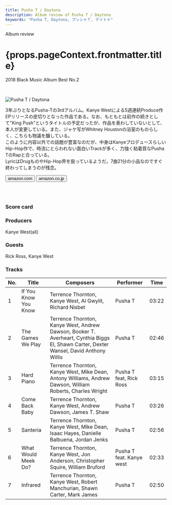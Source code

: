 ```yaml
---
title: Pusha T / Daytona
description: Album review of Pusha T / Daytona
keywords: "Pusha T, Daytona, プッシャＴ, デイトナ"
---
```





<p className="largeP">Album review</p>
<h1 className="h1--no--margin">{props.pageContext.frontmatter.title}</h1>
<p className="largeP">
  <Link to="/best50/2018/">2018 Black Music Album Best No.2</Link>
</p>

<br/>
<Row  className="image-card-group">
	<Column colMd={3} colLg={4} noGutterMdLeft="">
       <ImageCard>

![Pusha T / Daytona](../../images/cd/pushat3L.jpg)

</ImageCard>
	</Column>
	<Column colMd={4} colLg={8} noGutterMdLeft="">
	  <p>
	    3年ぶりとなるPusha-Tの3rdアルバム。Kanye Westによる5週連続Produce作EPリリースの皮切りとなった作品である。なお、もともとは前作の続きとして"King Push"というタイトルの予定だったが、作品を表わしていないとして、本人が変更している。また、ジャケ写がWhitney Houstonの浴室のものらしく、こちらも物議を醸している。
      <br/>このように内容以外での話題が豊富なのだが、中身はKanyeプロデュースらしいHip-Hop作で、時流にとらわれない面白いTrackが多く、力強く粘着質なPusha TのRapと合っている。
      <br/>LyricはDrugものやHip-Hop界を扱っているようだ。7曲21分の小品なのですぐ終わってしまうのが残念。
    </p>
    <div>
	    <Button className="button-right-mergin"  href="https://amzn.to/2UYkoVN" renderIcon={ArrowUpRight} size='sm' kind='primary'>
        amazon.com
      </Button>
      <Button className="button-right-mergin"  href="https://amzn.to/2YCBlps" renderIcon={ArrowUpRight} size='sm' kind='secondary'>
        amazon.co.jp
      </Button>
	  </div>
	  <a style="display:inline-block;overflow:hidden;background:url(https://linkmaker.itunes.apple.com/ja-jp/lockup.svg?releaseDate=2018-05-25&kind=album&bubble=apple_music&style=mono-black) no-repeat;width:180px;height:45px;" href="https://geo.music.apple.com/jp/album/daytona/1388853738?mt=1&app=music&ls=1"></a>
    </Column>
</Row>
<Row >
  <Column colMd={4} colLg={4} noGutterMdLeft="">
    <div>
      <h3>Score card</h3>
	    <SliderJS1 value="1" />
      <SliderJS2 value="1" />
	    <SliderJS3 value="2" />
      <SliderJS4 value="8" />
    </div>
  </Column>
  <Column colMd={8} colLg={8} noGutterMdLeft="">
    <div>
      <h3>Producers</h3>
      <p>
        Kanye West(all)
      </p>
      <h3>Guests</h3>
      <p>
        Rick Ross, Kanye West
      </p>
    </div>
  </Column>
</Row>

<h3>Tracks</h3>

| No. | Title                | Composers                                                                                                                              | Performer                | Time  |
| --- | -------------------- | -------------------------------------------------------------------------------------------------------------------------------------- | ------------------------ | ----- |
| 1   | If You Know You Know | Terrence Thornton, Kanye West, Al Gwylit, Richard Nisbet                                                                               | Pusha T                  | 03:22 |
| 2   | The Games We Play    | Terrence Thornton, Kanye West, Andrew Dawson, Booker T. Averheart, Cynthia Biggs El, Shawn Carter, Dexter Wansel, David Anthony Willis | Pusha T                  | 02:46 |
| 3   | Hard Piano           | Terrence Thornton, Kanye West, Mike Dean, Antony Williams, Andrew Dawson, William Roberts, Charles Wright                              | Pusha T feat, Rick Ross  | 03:15 |
| 4   | Come Back Baby       | Terrence Thornton, Kanye West, Andrew Dawson, James T. Shaw                                                                            | Pusha T                  | 03:26 |
| 5   | Santeria             | Terrence Thornton, Kanye West, Mike Dean, Isaac Hayes, Danielle Balbuena, Jordan Jenks                                                 | Pusha T                  | 02:56 |
| 6   | What Would Meek Do?  | Terrence Thornton, Kanye West, Jon Anderson, Christopher Squire, William Bruford                                                       | Pusha T feat. Kanye west | 02:33 |
| 7   | Infrared             | Terrence Thornton, Kanye West, Robert Manchurian, Shawn Carter, Mark James                                                             | Pusha T                  | 02:50 |
